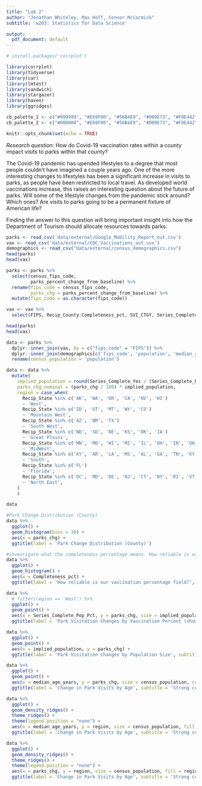 ```yaml
---
title: "Lab 2"
author: "Jonathan Whiteley, Max Hoff, Connor McCormick"
subtitle: 'w203: Statistics for Data Science'

output:
  pdf_document: default
---
```


```r
# install.packages('corrplot')

library(corrplot)
library(tidyverse)
library(car)
library(lmtest)
library(sandwich)
library(stargazer)
library(haven)
library(ggridges)

cb_palette_1 <- c("#999999", "#E69F00", "#56B4E9", "#009E73", "#F0E442", "#0072B2", "#D55E00", "#CC79A7")
cb_palette_2 <- c("#000000", "#E69F00", "#56B4E9", "#009E73", "#F0E442", "#0072B2", "#D55E00", "#CC79A7")
```

```r
knitr::opts_chunk$set(echo = TRUE)
```

*Research question:* How do Covid-19 vaccination rates within a county impact visits to parks within that county?  

The Covid-19 pandemic has upended lifestyles to a degree that most people couldn’t have imagined a couple years ago. One of the more interesting changes to lifestyles has been a significant increase in visits to parks, as people have been restricted to local travel. As developed world vaccinations increase, this raises an interesting question about the future of parks. Will some of the lifestyle changes from the pandemic stick around? Which ones? Are visits to parks going to be a permanent fixture of American life?

Finding the answer to this question will bring important insight into how the Department of Tourism should allocate resources towards parks. 


```r
parks <- read_csv('data/external/Google_Mobility_Report_out.csv')
vax <- read_csv('data/external/CDC_Vaccinations_out.csv')
demographics <- read_csv("data/external/census_demographics.csv")
head(parks)
head(vax)
```

```r
parks <- parks %>% 
  select(census_fips_code, 
         parks_percent_change_from_baseline) %>%
  rename(fips_code = census_fips_code,
         parks_chg = parks_percent_change_from_baseline) %>% 
  mutate(fips_code = as.character(fips_code))

vax <- vax %>% 
  select(FIPS, Recip_County:Completeness_pct, SVI_CTGY, Series_Complete_Pop_Pct_SVI)

head(parks)
head(vax)
```

```r
data <- parks %>% 
  dplyr::inner_join(vax, by = c("fips_code" = "FIPS")) %>%
  dplyr::inner_join(demographics[c('fips_code', 'population', 'median_age_years')], by = 'fips_code') %>%
  rename(census_population = 'population')
```

```r
data <- data %>%
  mutate(
    implied_population = round(Series_Complete_Yes / (Series_Complete_Pop_Pct/100), 0),
    parks_chg_nominal = (parks_chg / 100) * implied_population,
    region = case_when(
      Recip_State %in% c('AK', 'WA', 'OR', 'CA', 'NV', 'HI')
      ~ 'West',
      Recip_State %in% c('ID', 'UT', 'MT', 'WY', 'CO')
      ~ 'Mountain West',
      Recip_State %in% c('AZ', 'NM', 'TX')
      ~ 'South West',
      Recip_State %in% c('ND', 'SD', 'NE', 'KS', 'OK', 'IA')
      ~ 'Great Plains',
      Recip_State %in% c('MN', 'MO', 'WI', 'MI', 'IL', 'OH', 'IN', 'OH', 'PA', 'WV')
      ~ 'MidWest',
      Recip_State %in% c('KY', 'AR', 'LA', 'MS', 'AL', 'GA', 'TN', 'KY', 'VA', 'NC', 'SC')
      ~ 'South',
      Recip_State %in% c('FL')
      ~ 'Florida',
      Recip_State %in% c('DC', 'MD', 'DE', 'NJ', 'CT', 'NY', 'RI', 'VT', 'NH', 'MA', 'ME')
      ~ 'North East',
    )
    )

data
```


```r
#Park Change Distribution (County)
data %>%
  ggplot() +
  geom_histogram(bins = 30) +
  aes(x = parks_chg) + 
  ggtitle(label = 'Park Change Distribution (County)')
```

```r
#investigate what the completeness percentage means. How reliable is our vaccination percentage field?
data %>%
  ggplot() +
  geom_histogram() +
  aes(x = Completeness_pct) +
  ggtitle(label = 'How reliable is our vaccination percentage field?', subtitle = 'Looks like there are some trouble counties. This will need to be accounted for later on')
```


```r
data %>%
  # filter(region == 'West') %>%
  ggplot() +
  geom_point() +
  aes(x = Series_Complete_Pop_Pct, y = parks_chg, size = implied_population, color = region) +
  ggtitle(label = 'Park Visitation Changes by Vaccination Percent (shown with population size)', subtitle = 'Slight correlation at first glance but mostly inconclusive')
```




```r
data %>%
  ggplot() +
  geom_point() +
  aes(x = implied_population, y = parks_chg) +
  ggtitle(label = 'Park Visitation Changes by Population Size', subtitle = 'Slight correlation. Shows the park change percent is somewhat dependent on size. Something to consider further down the road.')
```

```r
data %>%
  ggplot() +
  geom_point() +
  aes(x = median_age_years, y = parks_chg, size = census_population, color = region) +
  ggtitle(label = 'Change in Park Visits by Age', subtitle = 'Strong correlation but possibly covariate with region')
```

```r
data %>%
  ggplot() +
  geom_density_ridges() +
  theme_ridges() +
  theme(legend.position = "none") +
  aes(x = median_age_years, y = region, size = census_population, fill = region) +
  ggtitle(label = 'Change in Park Visits by Age', subtitle = 'Strong correlation but possibly covariate with region')
```

```r
data %>%
  ggplot() +
  geom_density_ridges() +
  theme_ridges() +
  theme(legend.position = "none") +
  aes(x = parks_chg, y = region, size = census_population, fill = region) +
  ggtitle(label = 'Change in Park Visits by Age', subtitle = 'Strong correlation but possibly covariate with region')
```
